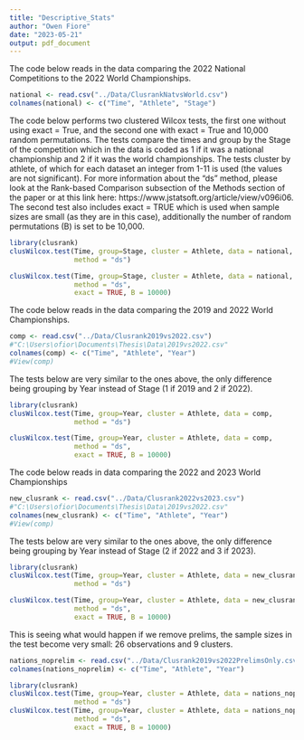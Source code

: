 ```yaml
---
title: "Descriptive_Stats"
author: "Owen Fiore"
date: "2023-05-21"
output: pdf_document
---
```


The code below reads in the data comparing the 2022 National Competitions to the 2022
World Championships.
```r
national <- read.csv("../Data/ClusrankNatvsWorld.csv")
colnames(national) <- c("Time", "Athlete", "Stage")
```


The code below performs two clustered Wilcox tests, the first one without using
exact = True, and the second one with exact = True and 10,000 random
permutations. The tests compare the times and group by the Stage of the
competition which in the data is coded as 1 if it was a national championship
and 2 if it was the world championships. The tests cluster by athlete, of which
for each dataset an integer from 1-11 is used (the values are not significant).
For more information about the "ds" method, please look at the Rank-based
Comparison subsection of the Methods section of the paper or at this link here:
https://www.jstatsoft.org/article/view/v096i06.  The second test also includes
exact = TRUE which is used when sample sizes are small (as they are in this
case), additionally the number of random permutations (B) is set to be 10,000.

```r
library(clusrank)
clusWilcox.test(Time, group=Stage, cluster = Athlete, data = national,
                method = "ds")

clusWilcox.test(Time, group=Stage, cluster = Athlete, data = national,
                method = "ds",
                exact = TRUE, B = 10000)
```

The code below reads in the data comparing the 2019 and 2022 World Championships.
```r
comp <- read.csv("../Data/Clusrank2019vs2022.csv")
#"C:\Users\ofior\Documents\Thesis\Data\2019vs2022.csv"
colnames(comp) <- c("Time", "Athlete", "Year")
#View(comp)
```


The tests below are very similar to the ones above, the only difference being
grouping by Year instead of Stage (1 if 2019 and 2 if 2022).
```r
library(clusrank)
clusWilcox.test(Time, group=Year, cluster = Athlete, data = comp,
                method = "ds")

clusWilcox.test(Time, group=Year, cluster = Athlete, data = comp,
                method = "ds",
                exact = TRUE, B = 10000)
```


The code below reads in data comparing the 2022 and 2023 World Championships
```r
new_clusrank <- read.csv("../Data/Clusrank2022vs2023.csv")
#"C:\Users\ofior\Documents\Thesis\Data\2019vs2022.csv"
colnames(new_clusrank) <- c("Time", "Athlete", "Year")
#View(comp)
```


The tests below are very similar to the ones above, the only difference being
grouping by Year instead of Stage (2 if 2022 and 3 if 2023).
```r
library(clusrank)
clusWilcox.test(Time, group=Year, cluster = Athlete, data = new_clusrank,
                method = "ds")

clusWilcox.test(Time, group=Year, cluster = Athlete, data = new_clusrank,
                method = "ds",
                exact = TRUE, B = 10000)
```

This is seeing what would happen if we remove prelims, the sample sizes in the
test become very small: 26 observations and 9 clusters.
```r
nations_noprelim <- read.csv("../Data/Clusrank2019vs2022PrelimsOnly.csv")
colnames(nations_noprelim) <- c("Time", "Athlete", "Year")
``` 

```r
library(clusrank)
clusWilcox.test(Time, group=Year, cluster = Athlete, data = nations_noprelim,
                method = "ds")
clusWilcox.test(Time, group=Year, cluster = Athlete, data = nations_noprelim,
                method = "ds", 
                exact = TRUE, B = 10000)
```